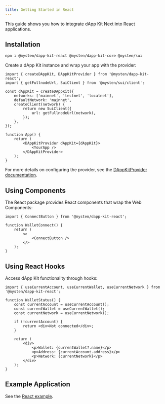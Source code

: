 ```yaml
---
title: Getting Started in React
---
```


This guide shows you how to integrate dApp Kit Next into React applications.

## Installation

```sh npm2yarn
npm i @mysten/dapp-kit-react @mysten/dapp-kit-core @mysten/sui
```

Create a dApp Kit instance and wrap your app with the provider:

```tsx
import { createDAppKit, DAppKitProvider } from '@mysten/dapp-kit-react';
import { getFullnodeUrl, SuiClient } from '@mysten/sui/client';

const dAppKit = createDAppKit({
	networks: ['mainnet', 'testnet', 'localnet'],
	defaultNetwork: 'mainnet',
	createClient(network) {
		return new SuiClient({
			url: getFullnodeUrl(network),
		});
	},
});

function App() {
	return (
		<DAppKitProvider dAppKit={dAppKit}>
			<YourApp />
		</DAppKitProvider>
	);
}
```

For more details on configuring the provider, see the
[DAppKitProvider documentation](./dapp-kit-provider).

## Using Components

The React package provides React components that wrap the Web Components:

```tsx
import { ConnectButton } from '@mysten/dapp-kit-react';

function WalletConnect() {
	return (
		<>
			<ConnectButton />
		</>
	);
}
```

## Using React Hooks

Access dApp Kit functionality through hooks:

```tsx
import { useCurrentAccount, useCurrentWallet, useCurrentNetwork } from '@mysten/dapp-kit-react';

function WalletStatus() {
	const currentAccount = useCurrentAccount();
	const currentWallet = useCurrentWallet();
	const currentNetwork = useCurrentNetwork();

	if (!currentAccount) {
		return <div>Not connected</div>;
	}

	return (
		<div>
			<p>Wallet: {currentWallet?.name}</p>
			<p>Address: {currentAccount.address}</p>
			<p>Network: {currentNetwork}</p>
		</div>
	);
}
```

## Example Application

See the
[React example](https://github.com/MystenLabs/ts-sdks/tree/main/packages/dapp-kit-next/examples/react/simple).
